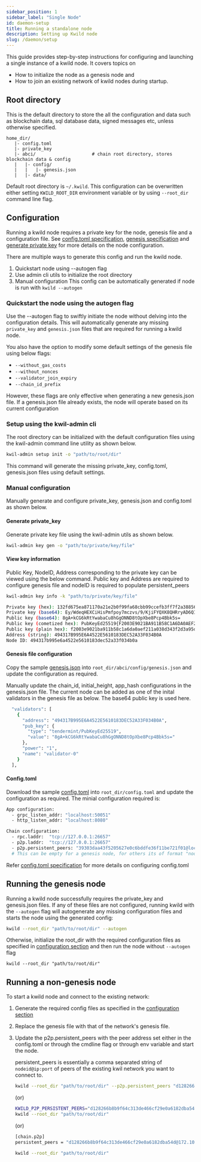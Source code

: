 ```yaml
---
sidebar_position: 1
sidebar_label: "Single Node"
id: daemon-setup
title: Running a standalone node
description: Setting up Kwild node
slug: /daemon/setup
---
```


This guide provides step-by-step instructions for configuring and launching a single instance of a kwild node. It covers topics on 
-  How to initialize the node as a genesis node and 
-  How to join an existing network of kwild nodes during startup.

## Root directory
This is the default directory to store the all the configuration and data such as blockchain data, sql database data, signed messages etc, unless otherwise specified.
```
home_dir/
   |- config.toml
   |- private_key         
   |- abci/                     # chain root directory, stores blockchain data & config
   |   |- config/
   |   |   |- genesis.json   
   |   |- data/ 
```
Default root directory is `~/.kwild`. This configuration can be overwritten either setting `KWILD_ROOT_DIR` environment variable or by using `--root_dir` command line flag.

## Configuration
Running a kwild node requires a private key for the node, genesis file and a configuration file. 
See [config.toml specification](../configuration/configuration.mdx), [genesis specification](../configuration/genesis.mdx) and [generate private key](../cli/utils.mdx#generate-private-key) for more details on the node configuration.

There are multiple ways to generate this config and run the kwild node.
1. Quickstart node using --autogen flag
2. Use admin cli utils to initialize the root directory 
3. Manual configuration
This config can be automatically generated if node is run with `kwild --autogen`

### Quickstart the node using the autogen flag

Use the --autogen flag to swiftly initiate the node without delving into the configuration details. This will automatically generate any missing `private_key` and `genesis.json` files that are required for running a kwild node.

You also have the option to modify some default settings of the genesis file using below flags:
- `--without_gas_costs`
- `--without_nonces`
- `--validator_join_expiry`
- `--chain_id_prefix`

However, these flags are only effective when generating a new genesis.json file. If a genesis.json file already exists, the node will operate based on its current configuration

### Setup using the kwil-admin cli

The root directory can be initialized with the default configuration files using the kwil-admin command line utility as shown below.

```bash
kwil-admin setup init -o "path/to/root/dir"
```
This command will generate the missing private_key, config.toml, genesis.json files using default settings. 

### Manual configuration
Manually generate and configure private_key, genesis.json and config.toml as shown below.

#### Generate private_key
Generate private key file using the kwil-admin utils as shown below.
```bash
kwil-admin key gen -o "path/to/private/key/file"
```

#### View key information
Public Key, NodeID, Address corresponding to the private key can be viewed using the below command. Public key and Address are required to configure genesis file and nodeID is required to populate persistent_peers
```bash
kwil-admin key info -k "path/to/private/key/file"

Private key (hex): 132fd675ea871170a21e2b0f99fa68cbb99ccefb3ff7f2a38856105caf101d1af2003e9021ba911b58c1a6da0aef211a038d343f2d3a95db7bc3dca7805b939b
Private key (base64): Ey/WdeqHEXCiHisPmfpoy7mczvs/9/KjiFYQXK8QHRryAD6QIbqRG1jBptoK7yEaA400Py06ldt7w9yngFuTmw==
Public key (base64): 8gA+kCG6kRtYwabaCu8hGgONND8tOpXbe8Pcp4Bbk5s=
Public key (cometized hex): PubKeyEd25519{F2003E9021BA911B58C1A6DA0AEF211A038D343F2D3A95DB7BC3DCA7805B939B}
Public key (plain hex): f2003e9021ba911b58c1a6da0aef211a038d343f2d3a95db7bc3dca7805b939b
Address (string): 494317B995E6A4522E5610183DEC52A33F034B0A
Node ID: 494317b995e6a4522e5610183dec52a33f034b0a
```

#### Genesis file configuration
Copy the sample [genesis.json](./../configuration/genesis.mdx#complete-genesis-file) into `root_dir/abci/config/genesis.json` and update the configuration as required.

Manually update the chain_id, initial_height, app_hash configurations in the genesis.json file.
The current node can be added as one of the inital validators in the genesis file as below. The base64 public key is used here. 
```bash
  "validators": [
    {
      "address": "494317B995E6A4522E5610183DEC52A33F034B0A",
      "pub_key": {
        "type": "tendermint/PubKeyEd25519",
        "value": "8gA+kCG6kRtYwabaCu8hGgONND8tOpXbe8Pcp4Bbk5s="
      },
      "power": "1",
      "name": "validator-0"
    }
  ],
```
#### Config.toml 
Download the sample [config.toml](./../configuration/default_config.toml) into `root_dir/config.toml` and update the configuration as required. The minial configuration required is: 

```bash
App configuration:
  - grpc_listen_addr: "localhost:50051"
  - http_listen_addr: "localhost:8080"

Chain configuration:
  - rpc.laddr:  "tcp://127.0.0.1:26657"
  - p2p.laddr:  "tcp://127.0.0.1:26657"
  - p2p.persistent_peers: "39303daa43f5205627e0c6bddfe36f11be721f01@localhost:26666" 
  # This can be empty for a genesis node, for others its of format "nodeID1@ip1:port1,nodeID2@ip2:port2..."
```
Refer [config.toml specification](./../configuration/configuration.mdx) for more details on configuring config.toml


## Running the genesis node
Running a kwild node successfully requires the private_key and genesis.json files. If any of these files are not configured, running kwild with the `--autogen` flag will autogenerate any missing configuration files and starts the node using the generated config:
```bash
kwild --root_dir "path/to/root/dir" --autogen
```

Otherwise, initialize the root_dir with the required configuration files as specified in [configuration section](./setup.mdx#configuration) and then run the node without `--autogen` flag
```
kwild --root_dir "path/to/root/dir"
```



## Running a non-genesis node

To start a kwild node and connect to the existing network:

1. Generate the required config files as specified in the [configuration section](./setup.mdx#configuration)

2. Replace the genesis file with that of the network's genesis file.

3. Update the p2p.persistent_peers with the peer address set either in the config.toml or through the cmdline flag or through env variable and start the node.
    
    persistent_peers is essentially a comma separated string of `nodeid@ip:port` of peers of the existing kwil network you want to connect to.

    ```bash title="--p2p.persistent_peers cmdline flag"
    kwild --root_dir "path/to/root/dir" --p2p.persistent_peers "d128266b8b9f64c313de466cf29e0a6182dba54d@172.10.100.2:26656,9440f4a8059cf7ff31454973c4f9c68de65fe526@172.10.100.3:26656"
    ```

   (or)

    ```bash title="KWILD_P2P_PERSISTENT_PEERS Env variable"
    KWILD_P2P_PERSISTENT_PEERS="d128266b8b9f64c313de466cf29e0a6182dba54d@172.10.100.2:26656,9440f4a8059cf7ff31454973c4f9c68de65fe526@172.10.100.3:26656"
    kwild --root_dir "path/to/root/dir"
    ```    

    (or)

    ```bash title="persistent_peers option in config.toml"
    [chain.p2p]
    persistent_peers = "d128266b8b9f64c313de466cf29e0a6182dba54d@172.10.100.2:26656,9440f4a8059cf7ff31454973c4f9c68de65fe526@172.10.100.3:26656"

    kwild --root_dir "path/to/root/dir"
    ```

